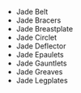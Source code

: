 - <WowHeadItem id="14918">Jade Belt</WowHeadItem>
- <WowHeadItem id="14914">Jade Bracers</WowHeadItem>
- <WowHeadItem id="14915">Jade Breastplate</WowHeadItem>
- <WowHeadItem id="14919">Jade Circlet</WowHeadItem>
- <WowHeadItem id="14916">Jade Deflector</WowHeadItem>
- <WowHeadItem id="14921">Jade Epaulets</WowHeadItem>
- <WowHeadItem id="14917">Jade Gauntlets</WowHeadItem>
- <WowHeadItem id="14913">Jade Greaves</WowHeadItem>
- <WowHeadItem id="14920">Jade Legplates</WowHeadItem>